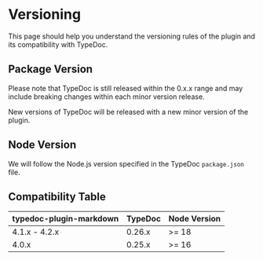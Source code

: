 # Versioning

This page should help you understand the versioning rules of the plugin and its compatibility with TypeDoc.

## Package Version

Please note that TypeDoc is still released within the 0.x.x range and may include breaking changes within each minor version release.

New versions of TypeDoc will be released with a new minor version of the plugin.

## Node Version

We will follow the Node.js version specified in the TypeDoc `package.json` file.

## Compatibility Table

| typedoc-plugin-markdown | TypeDoc | Node Version |
| ----------------------- | ------- | ------------ |
| 4.1.x - 4.2.x           | 0.26.x  | >= 18        |
| 4.0.x                   | 0.25.x  | >= 16        |
